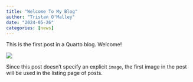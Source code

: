 ```yaml
---
title: "Welcome To My Blog"
author: "Tristan O'Malley"
date: "2024-05-26"
categories: [news]
---
```


This is the first post in a Quarto blog. Welcome!

![](thumbnail.jpg)

Since this post doesn't specify an explicit `image`, the first image in the post will be used in the listing page of posts.
